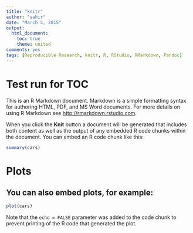 ```yaml
---
title: "knitr"
author: "sahir"
date: "March 5, 2015"
output: 
  html_document:
    toc: true
    theme: united
comments: yes
tags: [Reproducible Research, knitr, R, RStudio, RMarkdown, Pandoc]
---
```


# Test run for TOC

This is an R Markdown document. Markdown is a simple formatting syntax for authoring HTML, PDF, and MS Word documents. For more details on using R Markdown see <http://rmarkdown.rstudio.com>.

When you click the **Knit** button a document will be generated that includes both content as well as the output of any embedded R code chunks within the document. You can embed an R code chunk like this:

```r
summary(cars)
```

# Plots

## You can also embed plots, for example:

```r
plot(cars)
```

Note that the `echo = FALSE` parameter was added to the code chunk to prevent printing of the R code that generated the plot.
